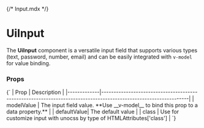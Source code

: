 {/* Input.mdx */}


<Meta of={InputStories} name="Docs" />

# UiInput

The **UiInput** component is a versatile input field that supports various types (text, password, number, email) and can be easily integrated with `v-model` for value binding.

<Canvas of={InputStories.DefaultInput} />

### Props

<Markdown>
  {`
| Prop        | Description                                                                                                     |
|-------------|-----------------------------------------------------------------------------------------------------------------|
| modelValue  | The input field value. **Use __v-model__ to bind this prop to a data property.**                                |
| defaultValue| The default value                                                                                               |
| class       | Use for customize input with unocss by type of HTMLAttributes['class']                                          |
  `}
</Markdown>

